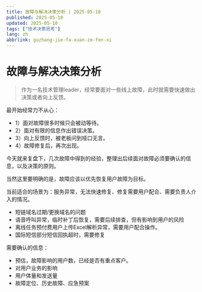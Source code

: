 ```yaml
---
title: 故障与解决决策分析 | 2025-05-10
published: 2025-05-10
updated: 2025-05-10
tags: ["技术决策思考"]
lang: zh
abbrlink: guzhang-jie-fa-xuan-ze-fen-xi
---
```


#  故障与解决决策分析

> 作为一名技术管理leader，经常要面对一些线上故障，此时就需要快速做出决策或者向上反馈。

最开始经常力不从心：
- 1）面对故障很多时候只会被动等待。
- 2）面对有限的信息作出错误决策。
- 3）向上反馈时，被老板问到哑口无言。
- 4）故障修复后，再次出现。

今天就来复盘下，几次故障中得到的经验，整理出后续面对故障必须要确认的信息，以及决策的原则。

当然这里要明确的是，故障应该以优先恢复用户故障为目标。

当前适合的场景为：服务异常，无法快速修复、修复需要用户配合、需要负责人介入的情况。

- 短链域名过期/更换域名的问题
- 语音呼叫异常，临时补丁后恢复，需要后续排查，但有影响到用户的风险
- 离线任务预付费用户上传Excel解析异常，需要用户配合操作。
- 国际短信部分短信回执超时，需要修复

需要确认的信息：
- 预估，故障影响的用户数，已经是否有重点客户。
- 对用户业务的影响
- 用户体量和发送量
- 故障定位、历史故障、应急预案